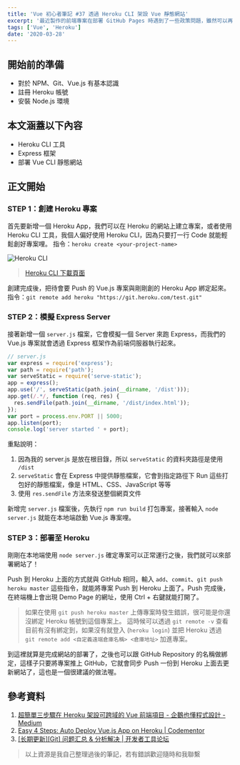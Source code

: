 ```yaml
---
title: 'Vue 初心者筆記 #37 透過 Heroku CLI 架設 Vue 靜態網站'
excerpt: '最近製作的前端專案在部署 GitHub Pages 時遇到了一些政策問題，雖然可以再花時間研究處理，但是由於趕著要 Demo 時間緊迫，因此就試著尋找其他解決方案，最後透過 Heroku 來部署 Vue.js 的專案。'
tags: ['Vue', 'Heroku']
date: '2020-03-28'
---
```


## 開始前的準備

- 對於 NPM、Git、Vue.js 有基本認識
- 註冊 Heroku 帳號
- 安裝 Node.js 環境

## 本文涵蓋以下內容

- Heroku CLI 工具
- Express 框架
- 部署 Vue CLI 靜態網站

## 正文開始

### STEP 1：創建 Heroku 專案

首先要新增一個 Heroku App，我們可以在 Heroku 的網站上建立專案，或者使用 Heroku CLI 工具，我個人偏好使用 Heroku CLI，因為只要打一行 Code 就能輕鬆創好專案哩。
指令：`heroku create <your-project-name>`

![Heroku CLI](https://i.imgur.com/pEnujwc.png)

> [Heroku CLI 下載頁面](https://devcenter.heroku.com/articles/heroku-cli#download-and-install)

創建完成後，把待會要 Push 的 Vue.js 專案與剛剛創的 Heroku App 綁定起來。
指令：`git remote add heroku "https://git.heroku.com/test.git"`

### STEP 2：模擬 Express Server

接著新增一個 `server.js` 檔案，它會模擬一個 Server 來跑 Express，而我們的 Vue.js 專案就會透過 Express 框架作為前端伺服器執行起來。

```javascript
// server.js
var express = require('express');
var path = require('path');
var serveStatic = require('serve-static');
app = express();
app.use('/', serveStatic(path.join(__dirname, '/dist')));
app.get(/.*/, function (req, res) {
  res.sendFile(path.join(__dirname, '/dist/index.html'));
});
var port = process.env.PORT || 5000;
app.listen(port);
console.log('server started ' + port);
```

重點說明：

1. 因為我的 server.js 是放在根目錄，所以 `serveStatic` 的資料夾路徑是使用 `/dist`
2. `serveStatic` 會在 Express 中提供靜態檔案，它會到指定路徑下 Run 這些打包好的靜態檔案，像是 HTML、CSS、JavaScript 等等
3. 使用 `res.sendFile` 方法來發送整個網頁文件

新增完 `server.js` 檔案後，先執行 `npm run build` 打包專案，接著輸入 `node server.js` 就能在本地端啟動 Vue.js 專案哩。

### STEP 3：部署至 Heroku

剛剛在本地端使用 `node server.js` 確定專案可以正常運行之後，我們就可以來部署網站了！

Push 到 Heroku 上面的方式就與 GitHub 相同，輸入 `add`、`commit`、`git push heroku master` 這些指令，就能將專案 Push 到 Heroku 上面了。Push 完成後，在終端機上會出現 Demo Page 的網址，使用 Ctrl + 右鍵就能打開了。

> 如果在使用 `git push heroku master` 上傳專案時發生錯誤，很可能是你還沒綁定 Heroku 帳號到這個專案上。
> 這時候可以透過 `git remote -v` 查看目前有沒有綁定到，如果沒有就登入 (`heroku login`) 並把 Heroku 透過 `git remote add <自定義遠端倉庫名稱> <倉庫地址>` 加進專案。

到這裡就算是完成網站的部署了，之後也可以跟 GitHub Repository 的名稱做綁定，這樣子只要將專案推上 GitHub，它就會同步 Push 一份到 Heroku 上面去更新網站了，這也是一個很建議的做法喔。

## 參考資料

1. [超簡單三步驟在 Heroku 架設可跨域的 Vue 前端項目 - 企鵝也懂程式設計 - Medium](https://tinyurl.com/ybyvh4s4)
2. [Easy 4 Steps: Auto Deploy Vue.js App on Heroku | Codementor](https://www.codementor.io/@ravianand1988/easily-4-steps-to-continuous-delivery-auto-deploy-vue-js-app-on-heroku-xljk977pq)
3. [[长期更新][Git] 问题汇总 & 分析解决 | 开发者工具论坛](https://learnku.com/articles/4957/long-term-update-git-problem-summary-analysis-and-solution)

> 以上資源是我自己整理過後的筆記，若有錯誤歡迎隨時和我聯繫

